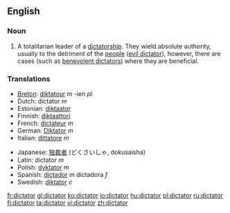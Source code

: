 ==English==

===Noun===
{{en-noun}}

# A totalitarian leader of a [[dictatorship]].  They wield absolute authority, usually to the detriment of the [[people]] ([[evil dictator]]), however, there are cases (such as [[benevolent dictator]]s) where they are beneficial.

===Translations===
{{top}}
*[[Breton]]: [[diktatour]] ''m'' -ien ''pl''
*Dutch: dictator ''m''
*Estonian: [[diktaator]]
*Finnish: [[diktaattori]]
*French: [[dictateur]] ''m''
*German: [[Diktator]] ''m''
*Italian: [[dittatore]] ''m''
{{mid}}
*Japanese: [[独裁者]] (どくさいしゃ, dokusaisha)
*Latin: dictator ''m''
*Polish: [[dyktator]] ''m''
*Spanish: [[dictador]] ''m'' dictadora ''f''
*Swedish: [[diktator]] ''c''
{{bottom}}

[[fr:dictator]]
[[gl:dictator]]
[[ko:dictator]]
[[io:dictator]]
[[hu:dictator]]
[[pl:dictator]]
[[ru:dictator]]
[[fi:dictator]]
[[ta:dictator]]
[[vi:dictator]]
[[zh:dictator]]
